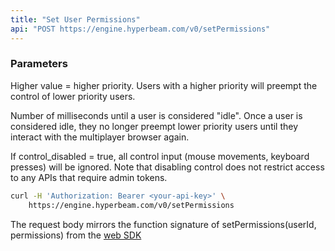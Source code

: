 ```yaml
---
title: "Set User Permissions"
api: "POST https://engine.hyperbeam.com/v0/setPermissions"
---
```


### Parameters

<Param body="priority" type="integer" default={0}>

Higher value = higher priority. Users with a higher priority will preempt the control of lower priority users.

</Param>

<Param body="idle_timeout" type="integer" default={0}>

Number of milliseconds until a user is considered "idle". Once a user is considered idle, they no longer preempt lower priority users until they interact with the multiplayer browser again.

</Param>

<Param body="control_disabled" type="boolean" default="{control_disable_default}">

If control_disabled = true, all control input (mouse movements, keyboard presses) will be ignored. Note that disabling control does not restrict access to any APIs that require admin tokens.

</Param>

<RequestExample>

```bash cURL
curl -H 'Authorization: Bearer <your-api-key>' \
    https://engine.hyperbeam.com/v0/setPermissions
```

</RequestExample>

The request body mirrors the function signature of setPermissions(userId, permissions) from the [web SDK](https://www.npmjs.com/package/@hyperbeam/web#setting-permissions)
